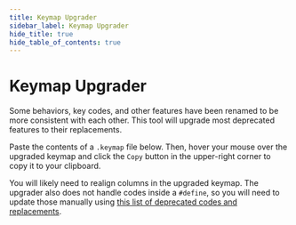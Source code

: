 ```yaml
---
title: Keymap Upgrader
sidebar_label: Keymap Upgrader
hide_title: true
hide_table_of_contents: true
---
```


# Keymap Upgrader

Some behaviors, key codes, and other features have been renamed to be more consistent with each other. This tool will upgrade most deprecated features to their replacements.

Paste the contents of a `.keymap` file below. Then, hover your mouse over the upgraded keymap and click the `Copy` button in the upper-right corner to copy it to your clipboard.

You will likely need to realign columns in the upgraded keymap. The upgrader also does not handle
codes inside a `#define`, so you will need to update those manually using
[this list of deprecated codes and replacements](https://github.com/zmkfirmware/zmk/blob/main/docs/src/keymap-upgrade/keycodes.ts).


<KeymapUpgrader />
